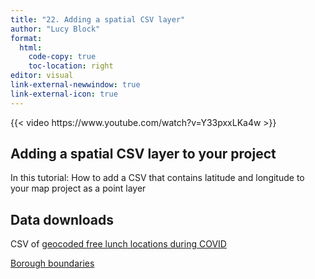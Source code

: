 ```yaml
---
title: "22. Adding a spatial CSV layer"
author: "Lucy Block"
format:
  html:
    code-copy: true
    toc-location: right
editor: visual
link-external-newwindow: true
link-external-icon: true
---
```


{{< video https://www.youtube.com/watch?v=Y33pxxLKa4w >}}

## Adding a spatial CSV layer to your project

In this tutorial: How to add a CSV that contains latitude and longitude to your map project as a point layer

## Data downloads

CSV of [geocoded free lunch locations during COVID](https://drive.google.com/file/d/1SN6rf4weuCCMVLuT7O4TcDZB9bZk9BzT/view)

[Borough boundaries](https://data.cityofnewyork.us/City-Government/Borough-Boundaries/tqmj-j8zm)
